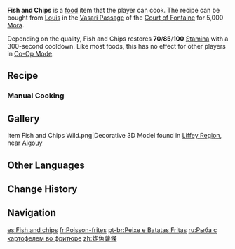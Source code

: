 {{Food Infobox
|id              = 108524; 108524; 108526
|description     = A deep-fried appetizer.
|desc_suspicious = Any Fontainian unfortunate enough to eat this dish would file a complaint with the Palais Mermonia: Fish and Chips that have gone soft should be banned and made illegal before more people fall victim to them!
|desc_basic      = Coat fish fillets with batter and deep-fry until golden and crispy, then add a few chips on the side. This combination is so miraculous that whatever sauce you choose, it will always bring a hearty smile to your face.
|desc_delicious  = As the fish fillets and chips crack up with laughter in the hot, sizzling oil, their aromas meld perfectly before permeating the room... If there is anything that's more pleasurable than eating chips, that must be eating chips while also taking a huge bite of the fish fillet!
|type            = Adventurer's Dishes
|effect          = Restores (var1) Stamina.
|eff_suspicious1 = 70
|eff_basic1      = 85
|eff_delicious1  = 100
|quality         = 3
|region          = Fontaine
|recipe          = Sold by [[Louis]]
|effectType      = Stamina Increase
|eff_att1        = Stamina
|eff_att2        = Stamina Restore
|variant         = Exclusive Scoop: Gourmet Column
}}
'''Fish and Chips''' is a [[food]] item that the player can cook. The recipe can be bought from [[Louis]] in the [[Court of Fontaine: Vasari Passage|Vasari Passage]] of the [[Court of Fontaine]] for 5,000 [[Mora]].

Depending on the quality, Fish and Chips restores '''70'''/'''85'''/'''100''' [[Stamina]] with a 300-second cooldown. Like most foods, this has no effect for other players in [[Co-Op Mode]].

{{Special Dish|Charlotte|Exclusive Scoop: Gourmet Column}}

==Recipe==
{{Recipe
|type = Cooking
|Fish = 3
|Potato = 3
|Flour = 3
|Salt = 1 
|sort = Fish; Potato; Flour; Salt
}}

===Manual Cooking===
{{Manual Cooking}}

==Gallery==
<gallery>
Item Fish and Chips Wild.png|Decorative 3D Model found in [[Liffey Region]], near [[Aigouy]]
</gallery>

==Other Languages==
{{Other Languages
|en     = Fish and Chips
|zhs    = 炸鱼薯条
|zhs_rm = Zháyú Shǔtiáo
|zht    = 炸魚薯條
|zht_rm = Zháyú Shǔtiáo
|zh_tl  = Fried Fish and Chips
|ja     = フィッシュアンドチップス
|ja_rm  = Fisshu Ando Chippusu
|ja_tl  = Fish and Chips
|ko     = 피시 앤 칩스
|ko_tl  = Fish and Chips
|es     = Fish and chips
|es_tl  = Fish and Chips
|fr     = Poisson-frites
|fr_tl  = Fish and Chips
|ru     = Рыба с картофелем во фритюре
|ru_tl  = Deep-Fried Fish and Potato
|th     = Fish and Chips
|vi     = Khoai Tây Chiên Cá
|vi_tl  = 
|de     = Fisch und Pommes
|de_tl  = Fish and Chips
|id     = Fish and Chips
|pt     = Peixe e Batatas Fritas
|pt_tl  = 
|tr     = Balık ve Patates Kızartması
|tr_tl  = Fish and Chips
|it     = Fish and chips
}}

==Change History==
{{Change History|4.0}}

==Navigation==
{{Food Navbox}}

[[es:Fish and chips]]
[[fr:Poisson-frites]]
[[pt-br:Peixe e Batatas Fritas]]
[[ru:Рыба с картофелем во фритюре]]
[[zh:炸魚薯條]]